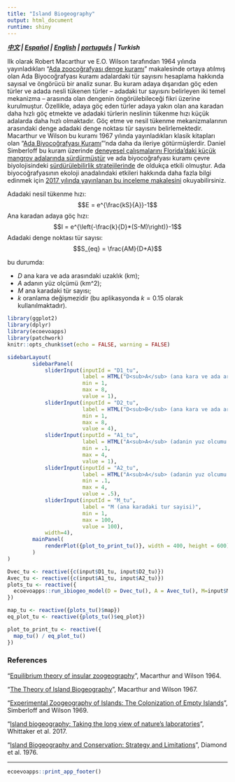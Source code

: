 ```yaml
---
title: "Island Biogeography"
output: html_document
runtime: shiny
---
```


***[中文](https://ecoevoapps.shinyapps.io/island_biogeography_ch) |  [Español](https://ecoevoapps.shinyapps.io/island_biogeography_es) |  [English](https://ecoevoapps.shinyapps.io/island_biogeography) |  [português](https://ecoevoapps.shinyapps.io/island_biogeography_pt) | Turkish  ***

Ilk olarak Robert Macarthur ve E.O. Wilson tarafından 1964 yılında yayınladıkları "[Ada zoocoğrafyası denge kuramı](https://onlinelibrary.wiley.com/doi/pdf/10.1111/j.1558-5646.1963.tb03295.x)" makalesinde ortaya atılmış olan Ada Biyocoğrafyası kuramı adalardaki tür sayısını hesaplama hakkında sayısal ve öngörücü bir analiz sunar. Bu kuram adaya dışarıdan göç eden türler ve adada nesli tükenen türler -- adadaki tur sayısını belirleyen iki temel mekanizma -- arasında olan dengenin öngörülebileceği fikri üzerine kurulmuştur. Özellikle, adaya göç eden türler adaya yakın olan ana karadan daha hızlı göç etmekte ve adadaki türlerin neslinin tükenme hızı küçük adalarda daha hızlı olmaktadır. Göç etme ve nesil tükenme mekanizmalarının arasındaki denge adadaki denge noktası tür sayısını belirlemektedir. Macarthur ve Wilson bu kuramı 1967 yılında yayınladıkları klasik kitapları olan "[Ada Biyocoğrafyası Kuramı](https://en.wikipedia.org/wiki/The_Theory_of_Island_Biogeography)"'nda daha da ileriye götürmüşlerdir. Daniel Simberloff bu kuram üzerinde [deneyesel çalışmalarını Florida’daki küçük mangrov adalarında sürdürmüştür](https://esajournals.onlinelibrary.wiley.com/doi/abs/10.2307/1934856) ve ada biyocoğrafyası kuramı çevre biyolojisindeki [sürdürülebilirlik stratejilerinde](https://www.jstor.org/stable/1742652) de oldukça etkili olmuştur. Ada biyocoğrafyasının ekoloji anadalındaki etkileri hakkında daha fazla bilgi edinmek için  [2017 yılında yayınlanan bu inceleme makalesini](https://science.sciencemag.org/content/357/6354/eaam8326) okuyabilirsiniz.

Adadaki nesil tükenme hızı:
$$E = e^{\frac{kS}{A}}-1$$
Ana karadan adaya göç hızı:
$$I = e^{\left(-\frac{k}{D}*(S-M)\right)}-1$$
Adadaki denge noktası tür sayısı:  
$$S_{eq} = \frac{AM}{D+A}$$

bu durumda:

- $D$ ana kara ve ada arasındaki uzaklık (km);  
- $A$ adanın yüz olçümü (km^2);  
- $M$ ana karadaki tür sayısı;  
- $k$ oranlama değişmezidir (bu aplikasyonda $k=0.15$ olarak kullanılmaktadır).


```r
library(ggplot2)
library(dplyr)
library(ecoevoapps)
library(patchwork)
knitr::opts_chunk$set(echo = FALSE, warning = FALSE)
```

```r
sidebarLayout(
        sidebarPanel(
            sliderInput(inputId = "D1_tu",
                        label = HTML("D<sub>A</sub> (ana kara ve ada arasindaki uzaklik (ada A))"),
                        min = 1,
                        max = 8,
                        value = 1),
            sliderInput(inputId = "D2_tu",
                        label = HTML("D<sub>B</sub> (ana kara ve ada arasindaki uzaklik (ada B))"),
                        min = 1,
                        max = 8,
                        value = 4),            
            sliderInput(inputId = "A1_tu",
                        label = HTML("A<sub>A</sub> (adanin yuz olcumu (ada A))"),
                        min = .1,
                        max = 4,
                        value = 1),
            sliderInput(inputId = "A2_tu",
                        label = HTML("A<sub>A</sub> (adanin yuz olcumu (ada B))"),
                        min = .1,
                        max = 4,
                        value = .5),
            sliderInput(inputId = "M_tu",
                        label = "M (ana karadaki tur sayisi)",
                        min = 1,
                        max = 100,
                        value = 100),
            width=4),
        mainPanel(
            renderPlot({plot_to_print_tu()}, width = 400, height = 600)
        )
)

Dvec_tu <- reactive({c(input$D1_tu, input$D2_tu)})
Avec_tu <- reactive({c(input$A1_tu, input$A2_tu)})
plots_tu <- reactive({
  ecoevoapps::run_ibiogeo_model(D = Dvec_tu(), A = Avec_tu(), M=input$M_tu, k=0.015)
})

map_tu <- reactive({plots_tu()$map})
eq_plot_tu <- reactive({plots_tu()$eq_plot})

plot_to_print_tu <- reactive({
  map_tu() / eq_plot_tu()
})
```


### References 

"[Equilibrium theory of insular zoogeography](https://onlinelibrary.wiley.com/doi/pdf/10.1111/j.1558-5646.1963.tb03295.x)", Macarthur and Wilson 1964.  

"[The Theory of Island Biogeography](https://en.wikipedia.org/wiki/The_Theory_of_Island_Biogeography)", Macarthur and Wilson 1967. 

"[Experimental Zoogeography of Islands: The Colonization of Empty Islands](https://esajournals.onlinelibrary.wiley.com/doi/abs/10.2307/1934856)", Simberloff and Wilson 1969.  

"[Island biogeography: Taking the long view of nature’s laboratories](https://science.sciencemag.org/content/357/6354/eaam8326)", Whittaker et al. 2017. 

"[Island Biogeography and Conservation: Strategy and Limitations](https://www.jstor.org/stable/1742652)", Diamond et al. 1976. 


-------------


```r
ecoevoapps::print_app_footer()
```
